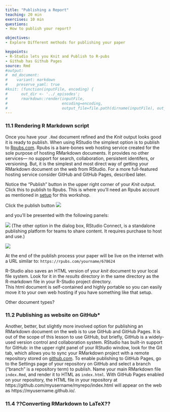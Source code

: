 ```yaml
---
title: "Publishing a Report"
teaching: 20 min
exercises: 10 min
questions:
- How to publish your report?

objectives:
- Explore Different methods for publishing your paper

keypoints:
- R-Studio lets you Knit and Publish to R-pubs
- Github has Github Pages 
source: Rmd
#output: 
#  md_document:
#    variant: markdown
#    preserve_yaml: true
#knit: (function(inputFile, encoding) { 
#      out_dir <- '../_episodes';
#      rmarkdown::render(inputFile,
#                        encoding=encoding, 
#                        output_file=file.path(dirname(inputFile), out_dir, '11-publishing-a-report.md')) })
---
```


### 11.1 Rendering R Markdown script 

Once you have your `.Rmd` document refined and the _Knit_ output looks good it is ready to publish.  When using RStudio the simplest option is to publish to [Rpubs.com](https://rpubs.com).  Rpubs is a bare-bones web hosting service created for the sole purpose of hosting RMarkdown documents.  It provides no other services--- no support for search, collaboration, persistent identifers, or versioning.  But, it is the simplest and most direct way of getting your RMarkdown document on the web from RStudio.  For a more full-featured hosting service consider GitHub and GitHub Pages, described later.

Notice the "Publish" button in the upper right corner of your _Knit_ output.  Click this to publish to Rpubs.  This is where you'll need an Rpubs account as mentioned in [setup](#FIXME) 
for this workshop.  

Click the publish button 
![](../fig/r-studio-knit-publish-button-scrnshot.png)

and you'll be presented with the following panels:

![](../fig/11-r-studio-knit-publish-to-scrnshot.png)
(The other option in the dialog box, RStudio Connect, is a standalone publishing platform for teams to share content.  It requires purchase to host and use.)

![](../fig/11-r-studio-knit-publish-confirm-scrnshot.png)

At the end of the publish process your paper will be live on the internet 
with a URL similar to: `https://rpubs.com/yourname/678624`

R-Studio also saves an HTML version of your *knit* document to your local file system.  Look for it in the *results* 
directory in the same directory as the R-markdown file in your R-Studio project directory.  
This html document is self-contained and highly portable so you can easily move it to your own web hosting 
if you have something like that setup.

Other document types?

### 11.2 Publishing as website on GitHub*

Another, better, but slightly more involved option for publishing an RMarkdown document on the web is to use GitHub and GitHub Pages.  It is out of the scope of this lesson to use GitHub, but briefly, GitHub is a widely-used version control and collaboration system.  RStudio has built-in support for GitHub: in the upper right panel of your RStudio window, look for the Git tab, which allows you to sync your RMarkdown project with a remote repository stored on [github.com](https://github.com).  To enable publishing to GitHub Pages, go to the Settings page of your repository on GitHub and select a branch ("branch" is a repository term) to publish.  Name your main RMarkdown file `index.Rmd`, and render it to HTML as `index.html`.  With GitHub Pages enabled on your repository, the HTML file in your repository at https://github.com/myusername/myrepo/index.html will appear on the web as https://myusername.github.io/.

### 11.4 ??Converting RMarkdown to LaTeX??
